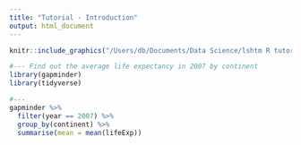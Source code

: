 ```yaml
---
title: "Tutorial - Introduction"
output: html_document
---
```


```r
knitr::include_graphics("/Users/db/Documents/Data Science/lshtm R tutorials/panes.PNG")
```

```r
#--- Find out the average life expectancy in 2007 by continent
library(gapminder)
library(tidyverse)
```

```r
#--- 
gapminder %>% 
  filter(year == 2007) %>% 
  group_by(continent) %>% 
  summarise(mean = mean(lifeExp))
```